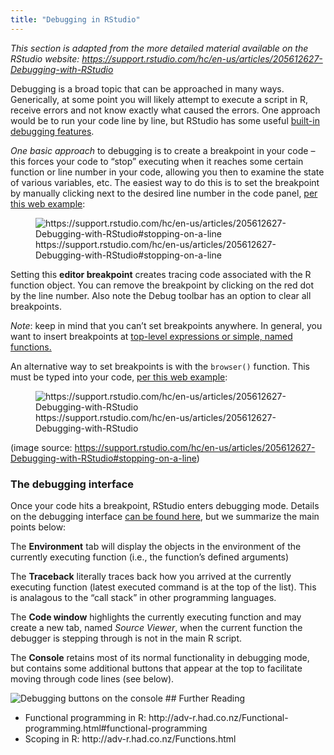 ```yaml
---
title: "Debugging in RStudio"
---
```



*This section is adapted from the more detailed material available on the RStudio website: <https://support.rstudio.com/hc/en-us/articles/205612627-Debugging-with-RStudio>* 

Debugging is a broad topic that can be approached in many ways. Generically, at some point you will likely attempt to execute a script in R, receive errors and not know exactly what caused the errors. One approach would be to run your code line by line, but RStudio has some useful [built-in debugging features](https://support.rstudio.com/hc/en-us/articles/205612627-Debugging-with-RStudio). 

*One basic approach* to debugging is to create a breakpoint in your code -- this forces your code to "stop" executing when it reaches some certain function or line number in your code, allowing you then to examine the state of various variables, etc. The easiest way to do this is to set the breakpoint by manually clicking next to the desired line number in the code panel, [per this web example](https://support.rstudio.com/hc/en-us/articles/205612627-Debugging-with-the-RStudio-IDE#entering-debug-mode-stopping):

![https://support.rstudio.com/hc/en-us/articles/205612627-Debugging-with-RStudio#stopping-on-a-line](img/SetBreakPointR.png)


Setting this **editor breakpoint** creates tracing code associated with the R function object. You can remove the breakpoint by clicking on the red dot by the line number. Also note the Debug toolbar has an option to clear all breakpoints.

*Note*: keep in mind that you can't set breakpoints anywhere. In general, you want to insert breakpoints at [top-level expressions or simple, named functions.](https://support.rstudio.com/hc/en-us/articles/200534337-Breakpoint-Troubleshooting)

An alternative way to set breakpoints is with the `browser()` function. This must be typed into your code, [per this web example](https://support.rstudio.com/hc/en-us/articles/205612627-Debugging-with-RStudio):

![https://support.rstudio.com/hc/en-us/articles/205612627-Debugging-with-RStudio](img/browser-breakpoint.png)

(image source: <https://support.rstudio.com/hc/en-us/articles/205612627-Debugging-with-RStudio#stopping-on-a-line>)

### The debugging interface

Once your code hits a breakpoint, RStudio enters debugging mode. Details on the debugging interface [can be found here](https://support.rstudio.com/hc/en-us/articles/205612627-Debugging-with-RStudio), but we summarize the main points below:

The **Environment** tab will display the objects in the environment of the currently executing function (i.e., the function's defined arguments)

The **Traceback** literally traces back how you arrived at the currently executing function (latest executed command is at the top of the list). This is analagous to the "call stack" in other programming languages.

The **Code window** highlights the currently executing function and may create a new tab, named *Source Viewer*, when the current function the debugger is stepping through is not in the main R script.

The **Console** retains most of its normal functionality in debugging mode, but contains some additional buttons that appear at the top to facilitate moving through code lines (see below).

![Debugging buttons on the console](img/RStudio_debugging_console.png)
## Further Reading

- Functional programming in R: http://adv-r.had.co.nz/Functional-programming.html#functional-programming
- Scoping in R: http://adv-r.had.co.nz/Functions.html